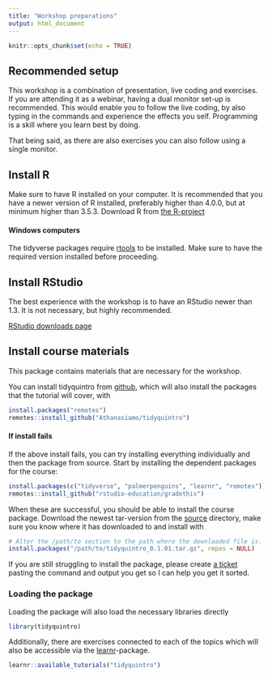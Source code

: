 ```yaml
---
title: "Workshop preparations"
output: html_document
---
```


```r
knitr::opts_chunk$set(echo = TRUE)
```

## Recommended setup
This workshop is a combination of presentation, live coding and exercises. 
If you are attending it as a webinar, having a dual monitor set-up is recommended. 
This would enable you to follow the live coding, by also typing in the commands and experience the effects you self.
Programming is a skill where you learn best by doing.

That being said, as there are also exercises you can also follow using a single monitor. 

## Install R
Make sure to have R installed on your computer.
It is recommended that you have a newer version of R installed, preferably higher than 4.0.0, but at minimum higher than 3.5.3.
Download R from [the R-project](https://www.r-project.org/)

#### Windows computers
The tidyverse packages require [rtools](https://cran.r-project.org/bin/windows/Rtools/) to be installed. 
Make sure to have the required version installed before proceeding.

## Install RStudio

The best experience with the workshop is to have an RStudio newer than 1.3. 
It is not necessary, but highly recommended.

[RStudio downloads page](https://rstudio.com/products/rstudio/download/#download)


## Install course materials

This package contains materials that are necessary for the workshop. 

You can install tidyquintro from [github](https://github.com/Athanasiamo/tidyquintro), which will also install the packages that the tutorial will cover, with

```r
install.packages("remotes")
remotes::install_github("Athanasiamo/tidyquintro")
```

#### If install fails
If the above install fails, you can try installing everything individually and then the package from source.
Start by installing the dependent packages for the course:

```r
install.packages(c("tidyverse", "palmerpenguins", "learnr", "remotes"))
remotes::install_github("rstudio-education/gradethis")
``` 

When these are successful, you should be able to install the course package.
Download the newest tar-version from the [source](source/) directory, make sure you know where it has downloaded to and install with

```r
# Alter the /path/to section to the path where the downloaded file is. 
install.packages("/path/to/tidyquintro_0.1.01.tar.gz", repos = NULL)
```

If you are still struggling to install the package, please create [a ticket](https://github.com/Athanasiamo/tidyquintro/issues) pasting the command and output you get so I can help you get it sorted.

### Loading the package
Loading the package will also load the necessary libraries directly
```r
library(tidyquintro)
```

Additionally, there are exercises connected to each of the topics which will also be accessible via the [learnr](https://rstudio.github.io/learnr/)-package.

```r
learnr::available_tutorials("tidyquintro")
```
